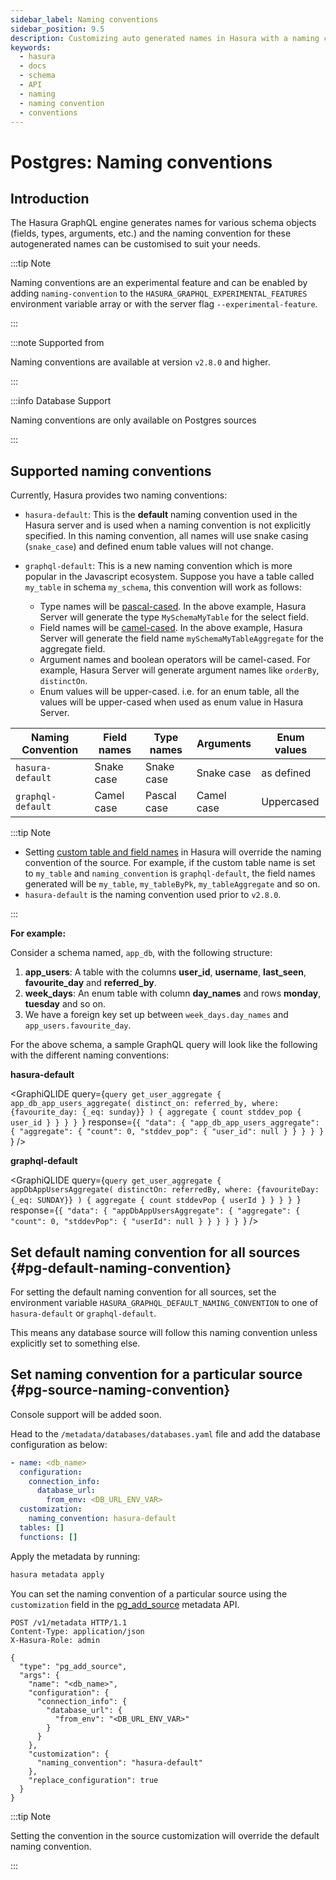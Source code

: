 ```yaml
---
sidebar_label: Naming conventions
sidebar_position: 9.5
description: Customizing auto generated names in Hasura with a naming convention
keywords:
  - hasura
  - docs
  - schema
  - API
  - naming
  - naming convention
  - conventions
---
```



# Postgres: Naming conventions

## Introduction

The Hasura GraphQL engine generates names for various schema objects (fields, types, arguments, etc.) and the naming
convention for these autogenerated names can be customised to suit your needs.

:::tip Note

Naming conventions are an experimental feature and can be enabled by adding `naming-convention` to the
`HASURA_GRAPHQL_EXPERIMENTAL_FEATURES` environment variable array or with the server flag `--experimental-feature`.

:::


:::note Supported from

Naming conventions are available at version `v2.8.0` and higher.

:::

:::info Database Support

Naming conventions are only available on Postgres sources

:::

## Supported naming conventions

Currently, Hasura provides two naming conventions:

- `hasura-default`: This is the **default** naming convention used in the Hasura server and is used when a naming
convention is not explicitly specified. In this naming convention, all names will use snake casing (`snake_case`) and
defined enum table values will not change.

- `graphql-default`: This is a new naming convention which is more popular in the Javascript ecosystem.
Suppose you have a table called `my_table` in schema `my_schema`, this convention will work as follows:
  - Type names will be [pascal-cased](https://en.wiktionary.org/wiki/Pascal_case). In the above example, Hasura Server will generate the type `MySchemaMyTable`
  for the select field.
  - Field names will be [camel-cased](https://en.wiktionary.org/wiki/CamelCase). In the above example, Hasura Server will generate the field name
  `mySchemaMyTableAggregate` for the aggregate field.
  - Argument names and boolean operators will be camel-cased. For example, Hasura Server will generate argument
  names like `orderBy`, `distinctOn`.
  - Enum values will be upper-cased. i.e. for an enum table, all the values will be upper-cased when used as enum
  value in Hasura Server.

| Naming Convention | Field names | Type names  | Arguments  | Enum values |
|-------------------|-------------|-------------|------------|-------------|
| `hasura-default`  | Snake case  | Snake case  | Snake case | as defined  |
| `graphql-default` | Camel case  | Pascal case | Camel case | Uppercased  |


:::tip Note

- Setting [custom table and field names](/graphql/core/databases/postgres/schema/custom-field-names.mdx)
  in Hasura will override the naming convention of the source. For example, if the custom table name is set to
  `my_table` and `naming_convention` is `graphql-default`, the field names generated will be `my_table`,
  `my_tableByPk`, `my_tableAggregate` and so on.
- `hasura-default` is the naming convention used prior to `v2.8.0`.

:::

**For example:**

Consider a schema named, `app_db`, with the following structure:

1. **app_users**: A table with the columns **user_id**, **username**, **last_seen**, **favourite_day** and
**referred_by**.
2. **week_days**: An enum table with column **day_names** and rows **monday**, **tuesday** and so on.
3. We have a foreign key set up between `week_days.day_names` and `app_users.favourite_day`.

For the above schema, a sample GraphQL query will look like the following with the different naming conventions:

**hasura-default**

<GraphiQLIDE
  query={`query get_user_aggregate {
  app_db_app_users_aggregate(
    distinct_on: referred_by,
    where: {favourite_day: {_eq: sunday}}
  ) {
    aggregate {
      count
      stddev_pop {
        user_id
      }
    }
  }
}
  `}
  response={`{
  "data": {
    "app_db_app_users_aggregate": {
      "aggregate": {
        "count": 0,
        "stddev_pop": {
          "user_id": null
        }
      }
    }
  }
}
  `}
/>

**graphql-default**

<GraphiQLIDE
  query={`query get_user_aggregate {
  appDbAppUsersAggregate(
    distinctOn: referredBy,
    where: {favouriteDay: {_eq: SUNDAY}}
  ) {
    aggregate {
      count
      stddevPop {
        userId
      }
    }
  }
}
`}
  response={`{
  "data": {
    "appDbAppUsersAggregate": {
      "aggregate": {
        "count": 0,
        "stddevPop": {
          "userId": null
        }
      }
    }
  }
}
`}
/>

## Set default naming convention for all sources {#pg-default-naming-convention}

For setting the default naming convention for all sources, set the environment variable
`HASURA_GRAPHQL_DEFAULT_NAMING_CONVENTION` to one of `hasura-default` or `graphql-default`.

This means any database source will follow this naming convention unless explicitly set to something else.

## Set naming convention for a particular source {#pg-source-naming-convention}

<Tabs className="api-tabs">
  <TabItem value="console" label="Console">

  Console support will be added soon.

  </TabItem>
  <TabItem value="cli" label="CLI">

  Head to the
  `/metadata/databases/databases.yaml` file and add the database
  configuration as below:

  ```yaml {6-7}
  - name: <db_name>
    configuration:
      connection_info:
        database_url:
          from_env: <DB_URL_ENV_VAR>
    customization:
      naming_convention: hasura-default
    tables: []
    functions: []
  ```

  Apply the metadata by running:

  ```bash
  hasura metadata apply
  ```

  </TabItem>
  <TabItem value="api" label="API">

  You can set the naming convention of a particular source using the `customization` field in the
  [pg_add_source](/graphql/core/api-reference/metadata-api/source.mdx#metadata-pg-add-source) metadata API.

  ```http {16-18}
  POST /v1/metadata HTTP/1.1
  Content-Type: application/json
  X-Hasura-Role: admin

  {
    "type": "pg_add_source",
    "args": {
      "name": "<db_name>",
      "configuration": {
        "connection_info": {
          "database_url": {
            "from_env": "<DB_URL_ENV_VAR>"
          }
        }
      },
      "customization": {
        "naming_convention": "hasura-default"
      },
      "replace_configuration": true
    }
  }
  ```

  </TabItem>
</Tabs>

:::tip Note

Setting the convention in the source customization will override the default naming convention.

:::



